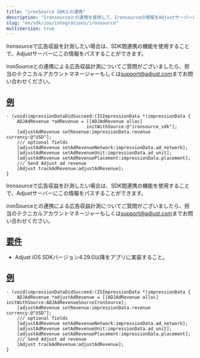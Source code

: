 ```yaml
---
title: "ironSource SDKとの連携"
description: "Ironsourceとの連携を使用して、Ironsourceの情報をAdjustサーバーにパスします。"
slug: "en/sdk/ios/integrations/ironsource"
multiVersion: true
---
```

<sdkversion version="v5"> 

Ironsourceで広告収益を計測したい場合は、SDK間連携の機能を使用することで、Adjustサーバーにこの情報をパスすることができます。
<callout type="note"> 

ironSourceとの連携による広告収益計測についてご質問がございましたら、担当のテクニカルアカウントマネージャーもしくは[support@adjust.com](mailto:support@adjust.com)までお問い合わせください。
</Callout> 

[例](example)
------------

```objc
- (void)impressionDataDidSucceed:(ISImpressionData *)impressionData {
    ADJAdRevenue *adRevenue = [[ADJAdRevenue alloc]
                              initWithSource:@"ironsource_sdk"];
    [adjustAdRevenue setRevenue:impressionData.revenue currency:@"USD"];
    /// optional fields
    [adjustAdRevenue setAdRevenueNetwork:impressionData.ad_network];
    [adjustAdRevenue setAdRevenueUnit:impressionData.ad_unit];
    [adjustAdRevenue setAdRevenuePlacement:impressionData.placement];
    /// Send Adjust ad revenue
    [Adjust trackAdRevenue:adjustAdRevenue];
}
```

</SdkVersion> <sdkversion version="v4"> 

Ironsourceで広告収益を計測したい場合は、SDK間連携の機能を使用することで、Adjustサーバーにこの情報をパスすることができます。
<callout type="note"> 

ironSourceとの連携による広告収益計測についてご質問がございましたら、担当のテクニカルアカウントマネージャーもしくは[support@adjust.com](mailto:support@adjust.com)までお問い合わせください。
</Callout> 

[要件](requirements)
------------------

* Adjust iOS SDKバージョン4\.29\.0以降をアプリに実装すること。

[例](example)
------------

<tabs> <tab title="Objective-C"> 

```objc
- (void)impressionDataDidSucceed:(ISImpressionData *)impressionData {
    ADJAdRevenue *adjustAdRevenue = [[ADJAdRevenue alloc] initWithSource:ADJAdRevenueSourceIronSource];
    [adjustAdRevenue setRevenue:impressionData.revenue currency:@"USD"];
    /// optional fields
    [adjustAdRevenue setAdRevenueNetwork:impressionData.ad_network];
    [adjustAdRevenue setAdRevenueUnit:impressionData.ad_unit];
    [adjustAdRevenue setAdRevenuePlacement:impressionData.placement];
    /// Send Adjust ad revenue
    [Adjust trackAdRevenue:adjustAdRevenue];
}
```

</Tab> </Tabs> </SdkVersion>


